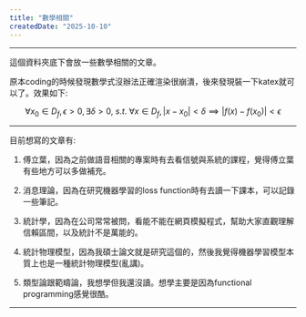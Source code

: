 ```yaml
---
title: "數學相關"
createdDate: "2025-10-10"
---
```


---

這個資料夾底下會放一些數學相關的文章。

原本coding的時候發現數學式沒辦法正確渲染很崩潰，後來發現裝一下katex就可以了。效果如下:

$$
\forall x_0 \in D_f, \epsilon > 0, \exists \delta > 0, \  s.t. \ \forall x \in D_f, |x - x_0| < \delta \implies |f(x) - f(x_0)| < \epsilon
$$

---

目前想寫的文章有:

1. 傅立葉，因為之前做語音相關的專案時有去看信號與系統的課程，覺得傅立葉有些地方可以多做補充。

2. 消息理論，因為在研究機器學習的loss function時有去讀一下課本，可以記錄一些筆記。

3. 統計學，因為在公司常常被問，看能不能在網頁模擬程式，幫助大家直觀理解信賴區間，以及統計不是萬能的。

4. 統計物理模型，因為我碩士論文就是研究這個的，然後我覺得機器學習模型本質上也是一種統計物理模型(亂講)。

5. 類型論跟範疇論，我想學但我還沒讀。想學主要是因為functional programming感覺很酷。

---

